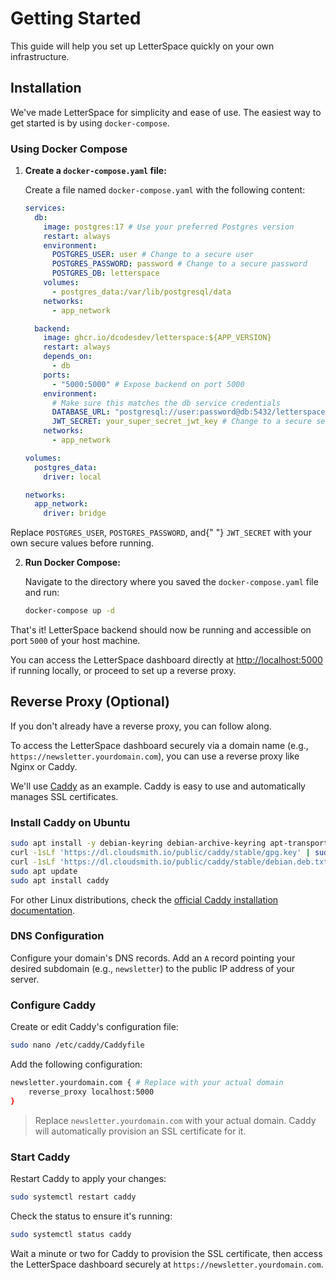 
# Getting Started

This guide will help you set up LetterSpace quickly on your own infrastructure.

## Installation

We've made LetterSpace for simplicity and ease of use. The easiest way to get started is by using `docker-compose`.

### Using Docker Compose

1.  **Create a `docker-compose.yaml` file:**

    Create a file named `docker-compose.yaml` with the following content:

    ```yaml
    services:
      db:
        image: postgres:17 # Use your preferred Postgres version
        restart: always
        environment:
          POSTGRES_USER: user # Change to a secure user
          POSTGRES_PASSWORD: password # Change to a secure password
          POSTGRES_DB: letterspace
        volumes:
          - postgres_data:/var/lib/postgresql/data
        networks:
          - app_network

      backend:
        image: ghcr.io/dcodesdev/letterspace:${APP_VERSION}
        restart: always
        depends_on:
          - db
        ports:
          - "5000:5000" # Expose backend on port 5000
        environment:
          # Make sure this matches the db service credentials
          DATABASE_URL: "postgresql://user:password@db:5432/letterspace?schema=public"
          JWT_SECRET: your_super_secret_jwt_key # Change to a secure secret
        networks:
          - app_network

    volumes:
      postgres_data:
        driver: local

    networks:
      app_network:
        driver: bridge
    ```

<Callout type="warning">
  Replace <code>POSTGRES_USER</code>, <code>POSTGRES_PASSWORD</code>, and{" "}
  <code>JWT_SECRET</code> with your own secure values before running.
</Callout>

2.  **Run Docker Compose:**

    Navigate to the directory where you saved the `docker-compose.yaml` file and run:

    ```bash
    docker-compose up -d
    ```

That's it! LetterSpace backend should now be running and accessible on port `5000` of your host machine.

You can access the LetterSpace dashboard directly at [http://localhost:5000](http://localhost:5000) if running locally, or proceed to set up a reverse proxy.

## Reverse Proxy (Optional)

If you don't already have a reverse proxy, you can follow along.

To access the LetterSpace dashboard securely via a domain name (e.g., `https://newsletter.yourdomain.com`), you can use a reverse proxy like Nginx or Caddy.

We'll use [Caddy](https://caddyserver.com) as an example. Caddy is easy to use and automatically manages SSL certificates.

### Install Caddy on Ubuntu

```bash
sudo apt install -y debian-keyring debian-archive-keyring apt-transport-https curl
curl -1sLf 'https://dl.cloudsmith.io/public/caddy/stable/gpg.key' | sudo gpg --dearmor -o /usr/share/keyrings/caddy-stable-archive-keyring.gpg
curl -1sLf 'https://dl.cloudsmith.io/public/caddy/stable/debian.deb.txt' | sudo tee /etc/apt/sources.list.d/caddy-stable.list
sudo apt update
sudo apt install caddy
```

For other Linux distributions, check the [official Caddy installation documentation](https://caddyserver.com/docs/install).

### DNS Configuration

Configure your domain's DNS records. Add an `A` record pointing your desired subdomain (e.g., `newsletter`) to the public IP address of your server.

### Configure Caddy

Create or edit Caddy's configuration file:

```bash
sudo nano /etc/caddy/Caddyfile
```

Add the following configuration:

```bash
newsletter.yourdomain.com { # Replace with your actual domain
    reverse_proxy localhost:5000
}
```

> Replace `newsletter.yourdomain.com` with your actual domain. Caddy will automatically provision an SSL certificate for it.

### Start Caddy

Restart Caddy to apply your changes:

```bash
sudo systemctl restart caddy
```

Check the status to ensure it's running:

```bash
sudo systemctl status caddy
```

Wait a minute or two for Caddy to provision the SSL certificate, then access the LetterSpace dashboard securely at `https://newsletter.yourdomain.com`.
